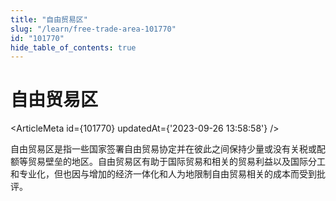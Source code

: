```yaml
---
title: "自由贸易区"
slug: "/learn/free-trade-area-101770"
id: "101770"
hide_table_of_contents: true
---
```



# 自由贸易区

<ArticleMeta id={101770} updatedAt={'2023-09-26 13:58:58'} />
<div className='border-solid border-b border-t-0 my-4 border-[var(--ifm-color-gray-300)]' />

自由贸易区是指一些国家签署自由贸易协定并在彼此之间保持少量或没有关税或配额等贸易壁垒的地区。自由贸易区有助于国际贸易和相关的贸易利益以及国际分工和专业化，但也因与增加的经济一体化和人为地限制自由贸易相关的成本而受到批评。
